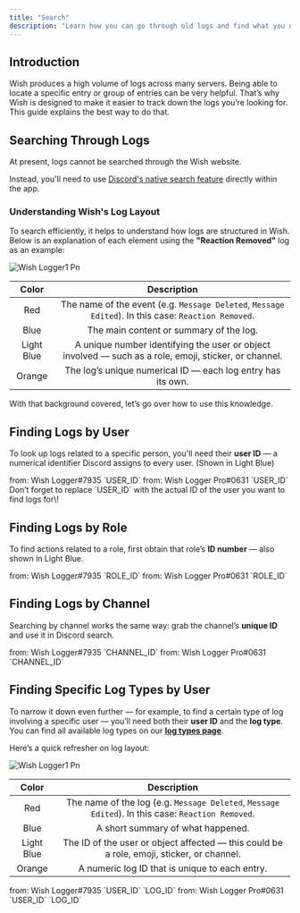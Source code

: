 ```yaml
---
title: "Search"
description: "Learn how you can go through old logs and find what you need quickly."
---
```


## **Introduction**

Wish produces a high volume of logs across many servers. Being able to locate a specific entry or group of entries can be very helpful. That’s why Wish is designed to make it easier to track down the logs you’re looking for.\
This guide explains the best way to do that.

## **Searching Through Logs**

At present, logs cannot be searched through the Wish website.

Instead, you'll need to use [Discord's native search feature](https://support.discord.com/hc/en-us/articles/115000468588-Using-Search) directly within the app.

### Understanding Wish's Log Layout

To search efficiently, it helps to understand how logs are structured in Wish. Below is an explanation of each element using the **"Reaction Removed"** log as an example:

![Wish Logger1 Pn](/images/WishLogger1.png)

| **Color**  | **Description**                                                                                       |
| :--------: | :---------------------------------------------------------------------------------------------------: |
| Red        | The name of the event (e.g. `Message Deleted`, `Message Edited`). In this case: `Reaction Removed`.   |
| Blue       | The main content or summary of the log.                                                               |
| Light Blue | A unique number identifying the user or object involved — such as a role, emoji, sticker, or channel. |
| Orange     | The log’s unique numerical ID — each log entry has its own.                                           |

With that background covered, let’s go over how to use this knowledge.

## **Finding Logs by User**

To look up logs related to a specific person, you'll need their **user ID** — a numerical identifier Discord assigns to every user. (Shown in Light Blue)

<AccordionGroup>
  <Accordion title="Wish Logger" defaultOpen>
    from: Wish Logger#7935 `USER_ID`
  </Accordion>
  <Accordion title="Wish Logger Pro">
    from: Wish Logger Pro#0631 `USER_ID`
  </Accordion>
</AccordionGroup>

<Tip>
  Don’t forget to replace `USER_ID` with the actual ID of the user you want to find logs for\!
</Tip>

## **Finding Logs by Role**

To find actions related to a role, first obtain that role’s **ID number** — also shown in Light Blue.

<AccordionGroup>
  <Accordion title="Wish Logger" defaultOpen>
    from: Wish Logger#7935 `ROLE_ID`
  </Accordion>
  <Accordion title="Wish Logger Pro">
    from: Wish Logger Pro#0631 `ROLE_ID`
  </Accordion>
</AccordionGroup>

## **Finding Logs by Channel**

Searching by channel works the same way: grab the channel’s **unique ID** and use it in Discord search.

<AccordionGroup>
  <Accordion title="Wish Logger" defaultOpen>
    from: Wish Logger#7935 `CHANNEL_ID`
  </Accordion>
  <Accordion title="Wish Logger Pro">
    from: Wish Logger Pro#0631 `CHANNEL_ID`
  </Accordion>
</AccordionGroup>

## **Finding Specific Log Types by User**

To narrow it down even further — for example, to find a certain type of log involving a specific user — you’ll need both their **user ID** and the **log type**.\
You can find all available log types on our [**log types page**](/logs/types).

Here’s a quick refresher on log layout:

![Wish Logger1 Pn](/images/WishLogger1.png)

| **Color**  | **Description**                                                                                   |
| :--------: | :-----------------------------------------------------------------------------------------------: |
| Red        | The name of the log (e.g. `Message Deleted`, `Message Edited`). In this case: `Reaction Removed`. |
| Blue       | A short summary of what happened.                                                                 |
| Light Blue | The ID of the user or object affected — this could be a role, emoji, sticker, or channel.         |
| Orange     | A numeric log ID that is unique to each entry.                                                    |

<AccordionGroup>
  <Accordion title="Wish Logger" defaultOpen>
    from: Wish Logger#7935 `USER_ID` `LOG_ID`
  </Accordion>
  <Accordion title="Wish Logger Pro">
    from: Wish Logger Pro#0631 `USER_ID` `LOG_ID`
  </Accordion>
</AccordionGroup>